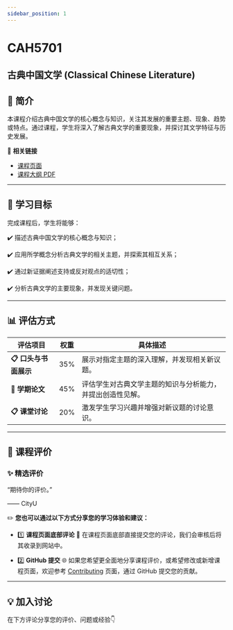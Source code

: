 ```yaml
---
sidebar_position: 1
---
```


# CAH5701
## 古典中国文学 (Classical Chinese Literature)

## **📘 简介**
本课程介绍古典中国文学的核心概念与知识，关注其发展的重要主题、现象、趋势或特点。通过课程，学生将深入了解古典文学的重要现象，并探讨其文学特征与历史发展。

🔗 **相关链接**
- [课程页面](https://www.cityu.edu.hk/catalogue/pg/202425/course/CAH5701.htm)
- [课程大纲 PDF](https://www.cityu.edu.hk/catalogue/pg/202425/course/CAH5701.pdf)

---

## **🎯 学习目标**

完成课程后，学生将能够：

✔️ 描述古典中国文学的核心概念与知识；

✔️ 应用所学概念分析古典文学的相关主题，并探索其相互关系；

✔️ 通过新证据阐述支持或反对观点的适切性；

✔️ 分析古典文学的主要现象，并发现关键问题。

---

## **📊 评估方式**

| **评估项目**          | **权重** | **具体描述**                                                                                       |
|----------------------|---------|---------------------------------------------------------------------------------------------------|
| **📋 口头与书面展示** | 35%     | 展示对指定主题的深入理解，并发现相关新议题。                                                          |
| **📂 学期论文**       | 45%     | 评估学生对古典文学主题的知识与分析能力，并提出创造性见解。                                              |
| **📋 课堂讨论**       | 20%     | 激发学生学习兴趣并增强对新议题的讨论意识。                                                             |

---

## **💬 课程评价**

### ✨ **精选评价**
<div className={commentStyles.commentBox}>
    <p className={commentStyles.commentText}>
        “期待你的评价。”
    </p>
    <p className={commentStyles.commentAuthor}>—— CityU</p>
</div>

✏️ **您也可以通过以下方式分享您的学习体验和建议：**

- 1️⃣ **课程页面底部评论**
💬 在课程页面底部直接提交您的评论，我们会审核后将其收录到网站中。

- 2️⃣ **GitHub 提交**
🌐 如果您希望更全面地分享课程评价，或希望修改或新增课程页面，欢迎参考 [Contributing](https://penjc.github.io/cityU-navigator/contributing) 页面，通过 GitHub 提交您的贡献。

---

## **💡 加入讨论**

在下方评论分享您的评价、问题或经验👇
<Utterances />
